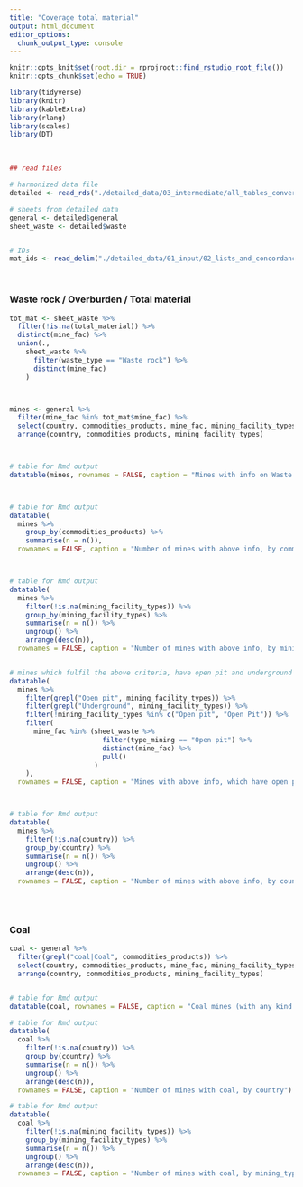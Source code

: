 ```yaml
---
title: "Coverage total material"
output: html_document
editor_options: 
  chunk_output_type: console
---
```


```r
knitr::opts_knit$set(root.dir = rprojroot::find_rstudio_root_file())
knitr::opts_chunk$set(echo = TRUE)

library(tidyverse)
library(knitr)
library(kableExtra)
library(rlang)
library(scales)
library(DT)

```

<br> 

```r

## read files

# harmonized data file
detailed <- read_rds("./detailed_data/03_intermediate/all_tables_converted.rds")

# sheets from detailed data
general <- detailed$general
sheet_waste <- detailed$waste


# IDs
mat_ids <- read_delim("./detailed_data/01_input/02_lists_and_concordance_tables/material_ids.csv", delim = ";")


```

<br> 

### Waste rock / Overburden / Total material
```r

tot_mat <- sheet_waste %>% 
  filter(!is.na(total_material)) %>%
  distinct(mine_fac) %>%
  union(.,
    sheet_waste %>% 
      filter(waste_type == "Waste rock") %>%
      distinct(mine_fac)
    )



mines <- general %>%
  filter(mine_fac %in% tot_mat$mine_fac) %>%
  select(country, commodities_products, mine_fac, mining_facility_types, state, region, province, district) %>%
  arrange(country, commodities_products, mining_facility_types)



# table for Rmd output
datatable(mines, rownames = FALSE, caption = "Mines with info on Waste rock / Overburden / Total material")



# table for Rmd output
datatable(
  mines %>%
    group_by(commodities_products) %>%
    summarise(n = n()), 
  rownames = FALSE, caption = "Number of mines with above info, by commodities")



# table for Rmd output
datatable(
  mines %>%
    filter(!is.na(mining_facility_types)) %>%
    group_by(mining_facility_types) %>%
    summarise(n = n()) %>%
    ungroup() %>%
    arrange(desc(n)), 
  rownames = FALSE, caption = "Number of mines with above info, by mining types")


# mines which fulfil the above criteria, have open pit and underground mining, and specify "Open pit" for waste rock in sheet_waste
datatable(
  mines %>%
    filter(grepl("Open pit", mining_facility_types)) %>%
    filter(grepl("Underground", mining_facility_types)) %>%
    filter(!mining_facility_types %in% c("Open pit", "Open Pit")) %>%
    filter(
      mine_fac %in% (sheet_waste %>%
                       filter(type_mining == "Open pit") %>%
                       distinct(mine_fac) %>%
                       pull()
                     )
    ), 
  rownames = FALSE, caption = "Mines with above info, which have open pit + underground mining, and specify 'Open pit' for waste rock in sheet_waste")



# table for Rmd output
datatable(
  mines %>%
    filter(!is.na(country)) %>%
    group_by(country) %>%
    summarise(n = n()) %>%
    ungroup() %>%
    arrange(desc(n)), 
  rownames = FALSE, caption = "Number of mines with above info, by country")



```

<br> 

### Coal
```r

coal <- general %>%
  filter(grepl("coal|Coal", commodities_products)) %>%
  select(country, commodities_products, mine_fac, mining_facility_types, state, region, province, district) %>%
  arrange(country, commodities_products, mining_facility_types)


# table for Rmd output
datatable(coal, rownames = FALSE, caption = "Coal mines (with any kind of info)")

# table for Rmd output
datatable(
  coal %>%
    filter(!is.na(country)) %>%
    group_by(country) %>%
    summarise(n = n()) %>%
    ungroup() %>%
    arrange(desc(n)), 
  rownames = FALSE, caption = "Number of mines with coal, by country")

# table for Rmd output
datatable(
  coal %>%
    filter(!is.na(mining_facility_types)) %>%
    group_by(mining_facility_types) %>%
    summarise(n = n()) %>%
    ungroup() %>%
    arrange(desc(n)), 
  rownames = FALSE, caption = "Number of mines with coal, by mining_types")


```

<br> 

```r



```
